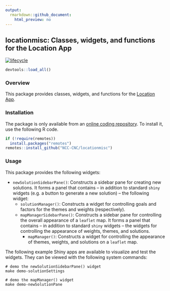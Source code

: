 ```yaml
---
output:
  rmarkdown::github_document:
    html_preview: no
---
```


<!--- README.md is generated from README.Rmd. Please edit that file -->

## locationmisc: Classes, widgets, and functions for the Location App

[![lifecycle](https://img.shields.io/badge/Lifecycle-experimental-orange.svg)](https://www.tidyverse.org/lifecycle/experimental)

```r
devtools::load_all()
```

### Overview

This package provides classes, widgets, and functions for the [Location App](https://github.com/NCC-CNC/location-app).

### Installation

The package is only available from an [online coding repository](https://github.com/NCC-CNC/locationmisc). To install it, use the following R code.

```r
if (!require(remotes))
  install.packages("remotes")
remotes::install_github("NCC-CNC/locationmisc")
```

### Usage

This package provides the following widgets:

* `newSolutionSidebarPane()`: Constructs a sidebar pane for creating new solutions. It forms a panel that contains -- in addition to standard `shiny` widgets (e.g. a button to generate a new solution) -- the following widget:
    * `solutionManager()`: Constructs a widget for controlling goals and factors for the themes and weights (respectively).
  * `mapManagerSidebarPane()`: Constructs a sidebar pane for controlling the overall appearance of a `leaflet` map. It forms a panel that contains -- in addition to standard `shiny` widgets -- the widgets for controlling the appearance of weights, themes, and solutions.
    * `mapManager()`: Constructs a widget for controlling the appearance of themes, weights, and solutions on a `leaflet` map.

The following example Shiny apps are available to visualize and test the widgets. They can be viewed with the following system commands:

```
# demo the newSolutionSidebarPane() widget
make demo-solutionSettings

# demo the mapManager() widget
make demo-newSolutionPane
```
